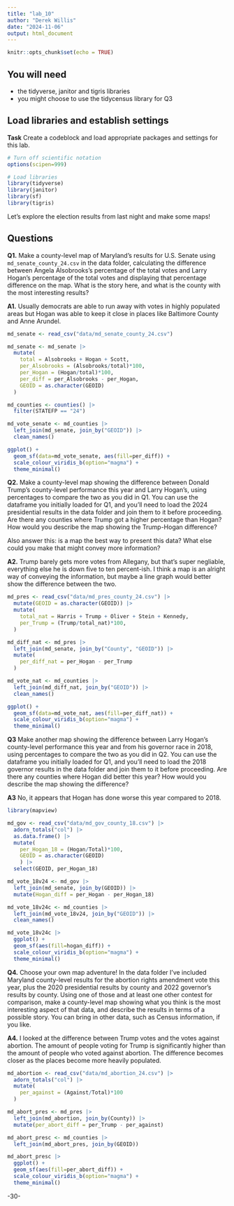 ```yaml
---
title: "lab_10"
author: "Derek Willis"
date: "2024-11-06"
output: html_document
---
```


```r
knitr::opts_chunk$set(echo = TRUE)
```

## You will need

-   the tidyverse, janitor and tigris libraries
-   you might choose to use the tidycensus library for Q3

## Load libraries and establish settings

**Task** Create a codeblock and load appropriate packages and settings for this lab.

```r
# Turn off scientific notation
options(scipen=999)

# Load libraries
library(tidyverse)
library(janitor)
library(sf)
library(tigris)
```

Let's explore the election results from last night and make some maps!

## Questions

**Q1.** Make a county-level map of Maryland's results for U.S. Senate using `md_senate_county_24.csv` in the data folder, calculating the difference between Angela Alsobrooks's percentage of the total votes and Larry Hogan's percentage of the total votes and displaying that percentage difference on the map. What is the story here, and what is the county with the most interesting results?

**A1.** Usually democrats are able to run away with votes in highly populated areas but Hogan was able to keep it close in places like Baltimore County and Anne Arundel.

```r
md_senate <- read_csv("data/md_senate_county_24.csv")

md_senate <- md_senate |>
  mutate(
    total = Alsobrooks + Hogan + Scott,
    per_Alsobrooks = (Alsobrooks/total)*100,
    per_Hogan = (Hogan/total)*100,
    per_diff = per_Alsobrooks - per_Hogan,
    GEOID = as.character(GEOID)
  )

md_counties <- counties() |>
  filter(STATEFP == "24")

md_vote_senate <- md_counties |>
  left_join(md_senate, join_by("GEOID")) |>
  clean_names()

ggplot() +
  geom_sf(data=md_vote_senate, aes(fill=per_diff)) +
  scale_colour_viridis_b(option="magma") +
  theme_minimal()
```

**Q2.** Make a county-level map showing the difference between Donald Trump's county-level performance this year and Larry Hogan's, using percentages to compare the two as you did in Q1. You can use the dataframe you initially loaded for Q1, and you'll need to load the 2024 presidential results in the data folder and join them to it before proceeding. Are there any counties where Trump got a higher percentage than Hogan? How would you describe the map showing the Trump-Hogan difference?

Also answer this: is a map the best way to present this data? What else could you make that might convey more information?

**A2.** Trump barely gets more votes from Allegany, but that's super negliable, everything else he is down five to ten percent-ish. I think a map is an alright way of conveying the information, but maybe a line graph would better show the difference between the two.

```r
md_pres <- read_csv("data/md_pres_county_24.csv") |>
  mutate(GEOID = as.character(GEOID)) |>
  mutate(
    total_nat = Harris + Trump + Oliver + Stein + Kennedy,
    per_Trump = (Trump/total_nat)*100,
  )

md_diff_nat <- md_pres |>
  left_join(md_senate, join_by("County", "GEOID")) |>
  mutate(
    per_diff_nat = per_Hogan - per_Trump
  )

md_vote_nat <- md_counties |>
  left_join(md_diff_nat, join_by("GEOID")) |>
  clean_names()

ggplot() +
  geom_sf(data=md_vote_nat, aes(fill=per_diff_nat)) +
  scale_colour_viridis_b(option="magma") +
  theme_minimal()
```

**Q3** Make another map showing the difference between Larry Hogan's county-level performance this year and from his governor race in 2018, using percentages to compare the two as you did in Q2. You can use the dataframe you initially loaded for Q1, and you'll need to load the 2018 governor results in the data folder and join them to it before proceeding. Are there any counties where Hogan did better this year? How would you describe the map showing the difference?

**A3** No, it appears that Hogan has done worse this year compared to 2018.

```r
library(mapview)
```

```r
md_gov <- read_csv("data/md_gov_county_18.csv") |>
  adorn_totals("col") |>
  as.data.frame() |>
  mutate(
    per_Hogan_18 = (Hogan/Total)*100,
    GEOID = as.character(GEOID)
    ) |>
  select(GEOID, per_Hogan_18)

md_vote_18v24 <- md_gov |>
  left_join(md_senate, join_by(GEOID)) |>
  mutate(Hogan_diff = per_Hogan - per_Hogan_18)

md_vote_18v24c <- md_counties |>
  left_join(md_vote_18v24, join_by("GEOID")) |>
  clean_names()

md_vote_18v24c |>
  ggplot() +
  geom_sf(aes(fill=hogan_diff)) +
  scale_colour_viridis_b(option="magma") +
  theme_minimal()
```

**Q4.** Choose your own map adventure! In the data folder I've included Maryland county-level results for the abortion rights amendment vote this year, plus the 2020 presidential results by county and 2022 governor's results by county. Using one of those and at least one other contest for comparison, make a county-level map showing what you think is the most interesting aspect of that data, and describe the results in terms of a possible story. You can bring in other data, such as Census information, if you like.

**A4.** I looked at the difference between Trump votes and the votes against abortion. The amount of people voting for Trump is significantly higher than the amount of people who voted against abortion. The difference becomes closer as the places become more heavily populated.

```r
md_abortion <- read_csv("data/md_abortion_24.csv") |>
  adorn_totals("col") |>
  mutate(
    per_against = (Against/Total)*100
  )

md_abort_pres <- md_pres |>
  left_join(md_abortion, join_by(County)) |>
  mutate(per_abort_diff = per_Trump - per_against)

md_abort_presc <- md_counties |>
  left_join(md_abort_pres, join_by(GEOID))

md_abort_presc |>
  ggplot() +
  geom_sf(aes(fill=per_abort_diff)) +
  scale_colour_viridis_b(option="magma") +
  theme_minimal()
```

-30-
